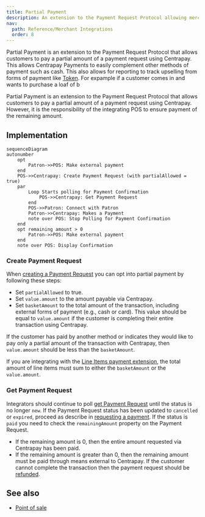 ```yaml
---
title: Partial Payment
description: An extension to the Payment Request Protocol allowing merchant integrators to accept a partial amount of a transaction through Centrapay.
nav:
  path: Reference/Merchant Integrations
  order: 8
---
```


Partial Payment is an extension to the Payment Request Protocol that allows
customers to pay a partial amount of a payment request using Centrapay. This
allows Centrapay Payments to easily complement other methods of payment such as
cash. This also allows for reporting to track upselling from forms of payment
like [Token](https://docs.centrapay.com/api/assets#tokens-experimental).
For expample if a customer comes in and wants to purchase a loaf of b

Partial Payment is an extension to the Payment Request Protocol that allows
customers to pay a partial amount of a payment request using Centrapay.
However, it is the responsibility of the integrating POS to ensure payment
of the remaining amount.

## Implementation

```mermaid
sequenceDiagram
autonumber
	opt
		Patron->>POS: Make external payment
	end
	POS->>Centrapay: Create Payment Request (with partialAllowed = true)
	par
		Loop Starts polling for Payment Confirmation
			POS->>Centrapay: Get Payment Request
		end
		POS->>Patron: Connect with Patron
		Patron->>Centrapay: Makes a Payment
		note over POS: Stop Polling for Payment Confirmation
	end
	opt remaining amount > 0
		Patron->>POS: Make external payment
	end
	note over POS: Display Confirmation
```

### Create Payment Request

When [creating a Payment Request](https://docs.centrapay.com/api/payment-requests#create-a-payment-request)
you can opt into partial payment by following these steps:

- Set `partialAllowed` to true.
- Set `value.amount` to the amount payable via Centrapay.
- Set `basketAmount` to the total amount of the transaction, including external
forms of payment (e.g., cash or card). This value should be equal to `value.amount`
if the customer is completing their entire transaction using Centrapay.

If the customer has paid by another method or indicates they would like to pay
only a partial amount of the transaction with Centrapay, then `value.amount`
should be less than the `basketAmount`.

If you are integrating with the [Line Items payment extension](/guides/line-items),
the total amount of line items must sum to either the `basketAmount` or the
`value.amount`.

### Get Payment Request

Integrators should continue to poll [get Payment Request](https://docs.centrapay.com/api/payment-requests#get-a-payment-request)
until the status is no longer `new`. If the Payment Request status has been
updated to `cancelled` or `expired`, proceed as describe in [requesting a payment](/guides/requesting-payment#polling-for-payment-confirmation).
If the status is `paid` you need to check the `remainingAmount` property on the
Payment Request.

- If the remaining amount is 0, then the entire amount requested via Centrapay
has been paid.
- If the remaining amount is greater than 0, then the remaining amount must
be paid through means external to Centrapay. If the customer cannot complete
the transaction then the payment request should be [refunded](https://docs.centrapay.com/api/payment-requests#refund-a-payment-request).

## See also

- [Point of sale](/guides/point-of-sale/)
